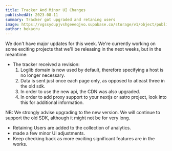```yaml
---
title: Tracker And Minor UI Changes
publishedAt: 2023-08-11
summary: Tracker got upgraded and retaning users
image: https://vgssydupjvshgeeeqjvo.supabase.co/storage/v1/object/public/images/aug-11-2023%20Final.png
author: bekacru
---
```

We don't have major updates for this week. We're currently working on some exciting projects that we'll be releasing in the next weeks, but in the meantime: 

- The tracker received a revision:
    1. Loglib domain is now used by default, therefore specifying a host is no longer necessary.
    2. Data is sent just once each page only, as opposed to atleast three in the old sdk.
    3. In order to use the new api, the CDN was also upgraded.
    4. In order to add proxy support to your nextjs or astro project, look into this for additional information.

NB: We strongly advise upgrading to the new version. We will continue to support the old SDK, although it might not be for very long.

- Retaining Users are added to the collection of analytics.
- made a few minor UI adjustments.
- Keep checking back as more exciting significant features are in the works.
